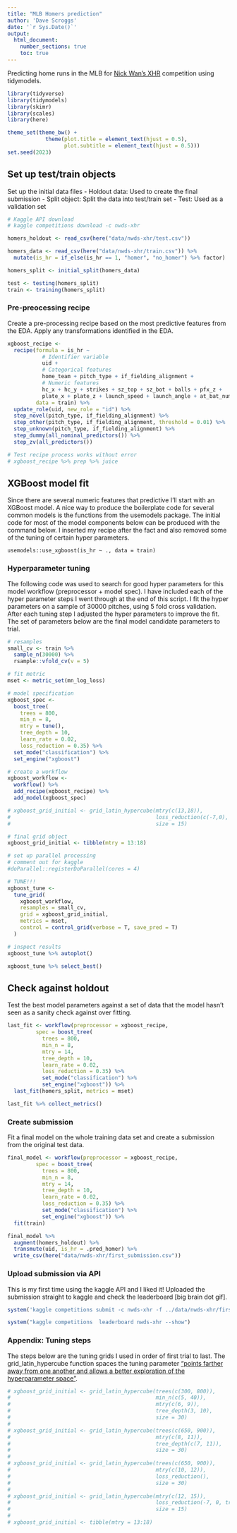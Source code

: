 ```yaml
---
title: "MLB Homers prediction"
author: 'Dave Scroggs'
date: '`r Sys.Date()`'
output:
  html_document:
    number_sections: true
    toc: true
---
```


Predicting home runs in the MLB for [Nick Wan's XHR](https://www.kaggle.com/competitions/nwds-xhr/data) competition using tidymodels.

```r
library(tidyverse)
library(tidymodels)
library(skimr)
library(scales)
library(here)

theme_set(theme_bw() +
            theme(plot.title = element_text(hjust = 0.5),
                  plot.subtitle = element_text(hjust = 0.5)))
set.seed(2023)
```

## Set up test/train objects

Set up the initial data files
- Holdout data: Used to create the final submission
- Split object: Split the data into test/train set
- Test: Used as a validation set

```r
# Kaggle API download
# kaggle competitions download -c nwds-xhr

homers_holdout <- read_csv(here("data/nwds-xhr/test.csv"))

homers_data <- read_csv(here("data/nwds-xhr/train.csv")) %>% 
  mutate(is_hr = if_else(is_hr == 1, "homer", "no_homer") %>% factor)

homers_split <- initial_split(homers_data)

test <- testing(homers_split)
train <- training(homers_split)

```

### Pre-preocessing recipe

Create a pre-processing recipe based on the most predictive features from the EDA. Apply any transformations identified in the EDA.

```r
xgboost_recipe <- 
  recipe(formula = is_hr ~ 
           # Identifier variable
           uid + 
           # Categorical features
           home_team + pitch_type + if_fielding_alignment +
           # Numeric features
           hc_x + hc_y + strikes + sz_top + sz_bot + balls + pfx_z +
           plate_x + plate_z + launch_speed + launch_angle + at_bat_number + inning,
         data = train) %>% 
  update_role(uid, new_role = "id") %>% 
  step_novel(pitch_type, if_fielding_alignment) %>% 
  step_other(pitch_type, if_fielding_alignment, threshold = 0.01) %>% 
  step_unknown(pitch_type, if_fielding_alignment) %>% 
  step_dummy(all_nominal_predictors()) %>% 
  step_zv(all_predictors()) 

# Test recipe process works without error
# xgboost_recipe %>% prep %>% juice
```

## XGBoost model fit

Since there are several numeric features that predictive I'll start with an XGBoost model. A nice way to produce the boilerplate code for several common models is the functions from the usemodels package. The initial code for most of the model components below can be produced with the command below. I inserted my recipe after the fact and also removed some of the tuning of certain hyper parameters.

`usemodels::use_xgboost(is_hr ~ ., data = train)`


### Hyperparameter tuning

The following code was used to search for good hyper parameters for this model workflow (preprocessor + model spec). I have included each of the hyper parameter steps I went through at the end of this script. I fit the hyper parameters on a sample of 30000 pitches, using 5 fold cross validation. After each tuning step I adjusted the hyper parameters to improve the fit. The set of parameters below are the final model candidate parameters to trial.

```r
# resamples
small_cv <- train %>% 
  sample_n(30000) %>% 
  rsample::vfold_cv(v = 5)

# fit metric
mset <- metric_set(mn_log_loss)

# model specification
xgboost_spec <- 
  boost_tree(
    trees = 800,
    min_n = 8,
    mtry = tune(),
    tree_depth = 10,
    learn_rate = 0.02,
    loss_reduction = 0.35) %>% 
  set_mode("classification") %>% 
  set_engine("xgboost")

# create a workflow
xgboost_workflow <- 
  workflow() %>% 
  add_recipe(xgboost_recipe) %>% 
  add_model(xgboost_spec) 

# xgboost_grid_initial <- grid_latin_hypercube(mtry(c(13,18)),
#                                              loss_reduction(c(-7,0), trans = log10_trans()),
#                                              size = 15)

# final grid object
xgboost_grid_initial <- tibble(mtry = 13:18)

# set up parallel processing
# comment out for kaggle
#doParallel::registerDoParallel(cores = 4)

# TUNE!!!
xgboost_tune <-
  tune_grid(
    xgboost_workflow,
    resamples = small_cv,
    grid = xgboost_grid_initial,
    metrics = mset,
    control = control_grid(verbose = T, save_pred = T)
  )

# inspect results
xgboost_tune %>% autoplot()

xgboost_tune %>% select_best()
```

## Check against holdout

Test the best model parameters against a set of data that the model hasn't seen as a sanity check against over fitting.

```r
last_fit <- workflow(preprocessor = xgboost_recipe,
         spec = boost_tree(
           trees = 800,
           min_n = 8,
           mtry = 14,
           tree_depth = 10,
           learn_rate = 0.02,
           loss_reduction = 0.35) %>% 
           set_mode("classification") %>% 
           set_engine("xgboost")) %>% 
  last_fit(homers_split, metrics = mset)

last_fit %>% collect_metrics()

```

### Create submission

Fit a final model on the whole training data set and create a submission from the original test data.
```r

final_model <- workflow(preprocessor = xgboost_recipe,
         spec = boost_tree(
           trees = 800,
           min_n = 8,
           mtry = 14,
           tree_depth = 10,
           learn_rate = 0.02,
           loss_reduction = 0.35) %>% 
           set_mode("classification") %>% 
           set_engine("xgboost")) %>% 
  fit(train)

final_model %>% 
  augment(homers_holdout) %>% 
  transmute(uid, is_hr = .pred_homer) %>% 
  write_csv(here("data/nwds-xhr/first_submission.csv"))


```

### Upload submission via API

This is my first time using the kaggle API and I liked it! Uploaded the submission straight to kaggle and check the leaderboard [big brain dot gif].

```r
system('kaggle competitions submit -c nwds-xhr -f ../data/nwds-xhr/first_submission.csv -m "First submission via API"')

system("kaggle competitions  leaderboard nwds-xhr --show")
```

### Appendix: Tuning steps

The steps below are the tuning grids I used in order of first trial to last. The grid_latin_hypercube function spaces the tuning parameter ["points farther away from one another and allows a better exploration of the hyperparameter space"](https://www.tmwr.org/grid-search.html).

```r
# xgboost_grid_initial <- grid_latin_hypercube(trees(c(300, 800)),
#                                              min_n(c(5, 40)),
#                                              mtry(c(6, 9)),
#                                              tree_depth(3, 10),
#                                              size = 30)
# 
# xgboost_grid_initial <- grid_latin_hypercube(trees(c(650, 900)),
#                                              mtry(c(8, 11)),
#                                              tree_depth(c(7, 11)),
#                                              size = 30)
# 
# xgboost_grid_initial <- grid_latin_hypercube(trees(c(650, 900)),
#                                              mtry(c(10, 12)),
#                                              loss_reduction(),
#                                              size = 30)
# 
# xgboost_grid_initial <- grid_latin_hypercube(mtry(c(12, 15)),
#                                              loss_reduction(-7, 0, trans = log10_trans()),
#                                              size = 15)
# 
# xgboost_grid_initial <- tibble(mtry = 13:18)

```